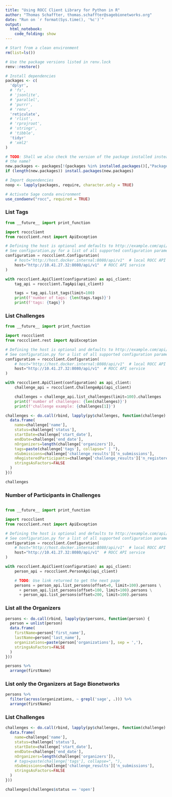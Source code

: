 ```yaml
---
title: "Using ROCC Client Library for Python in R"
author: "Thomas Schaffter, thomas.schaffter@sagebionetworks.org"
date: "Run on `r format(Sys.time(), '%c')`"
output:
  html_notebook:
    code_folding: show
---
```


```r
# Start from a clean environment
rm(list=ls())
```


```r
# Use the package versions listed in renv.lock
renv::restore()

# Install dependencies
packages <- c(
  'dplyr',
  # 'fs',
  # 'jsonlite',
  # 'parallel',
  # 'purrr',
  # 'renv',
  'reticulate',
  # 'rlist',
  # 'rprojroot',
  # 'stringr',
  # 'tibble',
  'tidyr'
  # 'xml2'
)

# TODO: Shall we also check the version of the package installed instead of just
# the name?
new.packages <- packages[!(packages %in% installed.packages()[,"Package"])]
if (length(new.packages)) install.packages(new.packages)

# Import dependencies
noop <- lapply(packages, require, character.only = TRUE)
```

```r
# Activate Sage conda environment
use_condaenv("rocc", required = TRUE)
```

### List Tags

```python
from __future__ import print_function

import roccclient
from roccclient.rest import ApiException

# Defining the host is optional and defaults to http://example.com/api/v1
# See configuration.py for a list of all supported configuration parameters.
configuration = roccclient.Configuration(
    # host="http://host.docker.internal:8080/api/v1"  # local ROCC API service
    host="http://10.41.27.32:8080/api/v1"  # ROCC API service
)

with roccclient.ApiClient(configuration) as api_client:
    tag_api = roccclient.TagApi(api_client)

    tags = tag_api.list_tags(limit=100)
    print(f'number of tags: {len(tags.tags)}')
    print(f'tags: {tags}')
```

### List Challenges

```python
from __future__ import print_function

import roccclient
from roccclient.rest import ApiException

# Defining the host is optional and defaults to http://example.com/api/v1
# See configuration.py for a list of all supported configuration parameters.
configuration = roccclient.Configuration(
    # host="http://host.docker.internal:8080/api/v1"  # local ROCC API service
    host="http://10.41.27.32:8080/api/v1"  # ROCC API service
)

with roccclient.ApiClient(configuration) as api_client:
    challenge_api = roccclient.ChallengeApi(api_client)

    challenges = challenge_api.list_challenges(limit=100).challenges
    print(f'number of challenges: {len(challenges)}')
    print(f'challenge example: {challenges[1]}')
```
```r
challenges <- do.call(rbind, lapply(py$challenges, function(challenge) {
  data.frame(
    name=challenge['name'],
    status=challenge['status'],
    startDate=challenge['start_date'],
    endDate=challenge['end_date'],
    nOrganizers=length(challenge['organizers']),
    tags=paste(challenge['tags'], collapse=" | "),
    nSubmissions=challenge['challenge_results']['n_submissions'],
    nRegisteredParticipants=challenge['challenge_results']['n_registered_participants'],
    stringsAsFactors=FALSE
  )
}))

challenges
```

### Number of Participants in Challenges

```r

```







```python
from __future__ import print_function

import roccclient
from roccclient.rest import ApiException

# Defining the host is optional and defaults to http://example.com/api/v1
# See configuration.py for a list of all supported configuration parameters.
configuration = roccclient.Configuration(
    # host="http://host.docker.internal:8080/api/v1"  # local ROCC API service
    host="http://10.41.27.32:8080/api/v1"  # ROCC API service
)

with roccclient.ApiClient(configuration) as api_client:
    person_api = roccclient.PersonApi(api_client)

    # TODO: Use link returned to get the next page
    persons = person_api.list_persons(offset=0, limit=100).persons \
      + person_api.list_persons(offset=100, limit=100).persons \
      + person_api.list_persons(offset=200, limit=100).persons
```

### List all the Organizers

```r
persons <- do.call(rbind, lapply(py$persons, function(person) {
  person = unlist(person)
  data.frame(
    firstName=person['first_name'],
    lastName=person['last_name'],
    organizations=paste(person['organizations'], sep = ','),
    stringsAsFactors=FALSE
  )
}))

persons %>%
  arrange(firstName)
```

### List only the Organizers at Sage Bionetworks

```r
persons %>%
  filter(across(organizations, ~ grepl('sage', .))) %>%
  arrange(firstName)
```

### List Challenges




```r
challenges <- do.call(rbind, lapply(py$challenges, function(challenge) {
  data.frame(
    name=challenge['name'],
    status=challenge['status'],
    startDate=challenge['start_date'],
    endDate=challenge['end_date'],
    nOrganizers=length(challenge['organizers']),
    # tags=paste(challenge['tags'], collapse=", "),
    nSubmissions=challenge['challenge_results']['n_submissions'],
    stringsAsFactors=FALSE
  )
}))

challenges[challenges$status == 'open']
```

